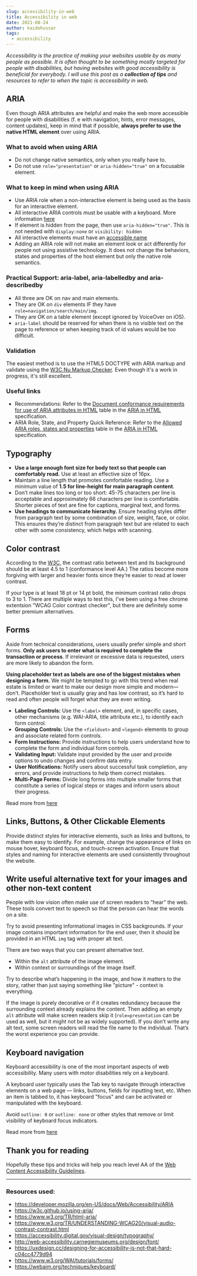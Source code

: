 ```yaml
---
slug: accessibility-in-web
title: Accessibility in web
date: 2021-08-24
author: kaidohussar
tags:
  - accessibility
---
```


<em>
    Accessibility is the practice of making your websites usable by as many people as possible.
</em>

<em>
    It is often thought to be something mostly targeted for people with disabilities, but having websites with good accessibility is beneficial for everybody.
</em>

<em>
    I will use this post as a <b>collection of tips</b> and resources to refer to when the topic is accessibility in web.
</em>

## ARIA

<p>
    Even though ARIA attributes are helpful and make the web more accessible for people with disabilities (f. e with navigation, hints, error messages, content updates),
    keep in mind that if possible, <b>always prefer to use the native HTML element</b> over using ARIA.
</p>

### What to avoid when using ARIA

* Do not change native semantics, only when you really have to.
* Do not use ```role="presentation"``` or ```aria-hidden="true"``` on a focusable element.

### What to keep in mind when using ARIA
* Use ARIA role when a non-interactive element is being used as the basis for an interactive element.
* All interactive ARIA controls must be usable with a keyboard. More information [here](https://www.w3.org/TR/wai-aria-practices/#keyboard)
* If element is hidden from the page, then use `aria-hidden="true"`. This is not needed with `display:none` or `visibility: hidden`
* All interactive elements must have an [accessible name](https://www.w3.org/TR/accname-1.1/#dfn-accessible-name)
* Adding an ARIA role will not make an element look or act differently for people not using assistive technology. It does not change the behaviors, states and properties of the host element but only the native role semantics.

### Practical Support: aria-label, aria-labelledby and aria-describedby
* All three are OK on nav and main elements.
* They are OK on `div` elements IF they have `role=navigation/search/main/img`.
* They are OK on a table element (except ignored by VoiceOver on iOS).
* `aria-label` should be reserved for when there is no visible text on the page to reference or when keeping track of id values would be too difficult.

### Validation
The easiest method is to use the HTML5 DOCTYPE with ARIA markup and validate using the [W3C Nu Markup Checker](http://validator.w3.org/nu/). Even though it's a work in progress, it's still excellent.

### Useful links
* Recommendations: Refer to the [Document conformance requirements for use of ARIA attributes in HTML](https://www.w3.org/TR/html-aria/#docconformance) table in the [ARIA in HTML](http://www.w3.org/TR/html-aria/) specification.
* ARIA Role, State, and Property Quick Reference: Refer to the [Allowed ARIA roles, states and properties](https://www.w3.org/TR/html-aria/#allowed-aria-roles-states-and-properties) table in the [ARIA in HTML](http://www.w3.org/TR/html-aria/) specification.

## Typography

- <b>Use a large enough font size for body text so that people can comfortably read.</b> Use at least an effective size of 16px.
- Maintain a line length that promotes comfortable reading. Use a minimum value of <b>1.5 for line-height for main paragraph content</b>.
- Don’t make lines too long or too short: 45-75 characters per line is acceptable and approximately 66 characters per line is comfortable. Shorter pieces of text are fine for captions, marginal text, and forms.
- <b>Use headings to communicate hierarchy.</b> Ensure heading styles differ from paragraph text by some combination of size, weight, face, or color. This ensures they’re distinct from paragraph text but are related to each other with some consistency, which helps with scanning.

## Color contrast

According to the [W3C](https://www.w3.org/TR/UNDERSTANDING-WCAG20/visual-audio-contrast-contrast.html), the contrast ratio between text and its background should be at least 4.5 to 1 (conformance level AA.) The ratios become more forgiving with larger and heavier fonts since they’re easier to read at lower contrast.

If your type is at least 18 pt or 14 pt bold, the minimum contrast ratio drops to 3 to 1. There are multiple ways to test this, I've been using a free chrome extentsion "WCAG Color contrast checker", but there are definitely some better premium alternatives.

## Forms

Aside from technical considerations, users usually prefer simple and short forms. <b>Only ask users to enter what is required to complete the transaction or process</b>. If irrelevant or excessive data is requested, users are more likely to abandon the form.

<p><b>Using placeholder text as labels are one of the biggest mistakes when designing a form.</b> We might be tempted to go with this trend when real estate is limited or want to make our design more simple and modern—don’t. Placeholder text is usually gray and has low contrast, so it’s hard to read and often people will forget what they are even writing.</p>

- **Labeling Controls:** Use the ```<label>``` element, and, in specific cases, other mechanisms (e.g. WAI-ARIA, title attribute etc.), to identify each form control.
- **Grouping Controls:** Use the `<fieldset>` and `<legend>` elements to group and associate related form controls.
- **Form Instructions:** Provide instructions to help users understand how to complete the form and individual form controls.
- **Validating Input:** Validate input provided by the user and provide options to undo changes and confirm data entry.
- **User Notifications:** Notify users about successful task completion, any errors, and provide instructions to help them correct mistakes.
- **Multi-Page Forms:** Divide long forms into multiple smaller forms that constitute a series of logical steps or stages and inform users about their progress.

Read more from [here](https://www.w3.org/WAI/tutorials/forms/)

## Links, Buttons, & Other Clickable Elements
Provide distinct styles for interactive elements, such as links and buttons, to make them easy to identify. For example, change the appearance of links on mouse hover, keyboard focus, and touch-screen activation. Ensure that styles and naming for interactive elements are used consistently throughout the website.

## Write useful alternative text for your images and other non-text content

People with low vision often make use of screen readers to “hear” the web. These tools convert text to speech so that the person can hear the words on a site.

Try to avoid presenting informational images in CSS backgrounds. If your image contains important information for the end user, then it should be provided in an HTML ```img``` tag with proper alt text.

There are two ways that you can present alternative text.

- Within the ```alt``` attribute of the image element.
- Within context or surroundings of the image itself.

Try to describe what’s happening in the image, and how it matters to the story, rather than just saying something like "picture" - context is everything.

If the image is purely decorative or if it creates redundancy because the surrounding context already explains the content. Then adding an empty ```alt``` attribute will make screen readers skip it (```role=presentation``` can be used as well, but it might not be as widely supported). If you don’t write any alt text, some screen readers will read the file name to the individual. That’s the worst experience you can provide.

## Keyboard navigation

Keyboard accessibility is one of the most important aspects of web accessibility. Many users with motor disabilities rely on a keyboard.

A keyboard user typically uses the Tab key to navigate through interactive elements on a web page — links, buttons, fields for inputting text, etc. When an item is tabbed to, it has keyboard "focus" and can be activated or manipulated with the keyboard.

Avoid ```outline: 0``` or ```outline: none``` or other styles that remove or limit visibility of keyboard focus indicators.

Read more from [here](https://webaim.org/techniques/keyboard/)

## Thank you for reading

Hopefully these tips and tricks will help you reach level AA of the [Web Content Accessibility Guidelines](https://www.w3.org/TR/WCAG21/).

---

### Resources used:

- https://developer.mozilla.org/en-US/docs/Web/Accessibility/ARIA
- https://w3c.github.io/using-aria/
- https://www.w3.org/TR/html-aria/
- https://www.w3.org/TR/UNDERSTANDING-WCAG20/visual-audio-contrast-contrast.html
- https://accessibility.digital.gov/visual-design/typography/
- http://web-accessibility.carnegiemuseums.org/design/font/
- https://uxdesign.cc/designing-for-accessibility-is-not-that-hard-c04cc4779d94
- https://www.w3.org/WAI/tutorials/forms/
- https://webaim.org/techniques/keyboard/


